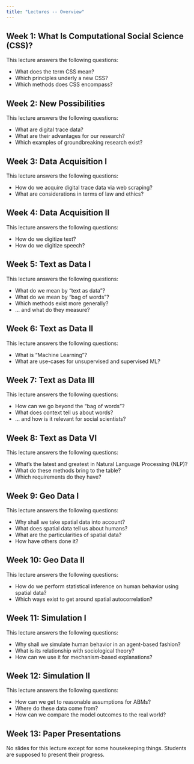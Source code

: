 ```yaml
---
title: "Lectures -- Overview"
---
```


## Week 1: What Is Computational Social Science (CSS)?

This lecture answers the following questions:

- What does the term CSS mean?
- Which principles underly a new CSS?
- Which methods does CSS encompass?

## Week 2: New Possibilities

This lecture answers the following questions:

- What are digital trace data?
- What are their advantages for our research?
- Which examples of groundbreaking research exist?

## Week 3: Data Acquisition I

This lecture answers the following questions:

- How do we acquire digital trace data via web scraping?
- What are considerations in terms of law and ethics?

## Week 4: Data Acquisition II

This lecture answers the following questions:

- How do we digitize text?
- How do we digitize speech?

## Week 5: Text as Data I

This lecture answers the following questions:

- What do we mean by "text as data"?
- What do we mean by "bag of words"?
- Which methods exist more generally?
- … and what do they measure?

## Week 6: Text as Data II

This lecture answers the following questions:

- What is "Machine Learning"?
- What are use-cases for unsupervised and supervised ML?

## Week 7: Text as Data III

This lecture answers the following questions:

- How can we go beyond the "bag of words"?
- What does context tell us about words?
- … and how is it relevant for social scientists?

## Week 8: Text as Data VI

This lecture answers the following questions:

- What's the latest and greatest in Natural Language Processing (NLP)?
- What do these methods bring to the table?
- Which requirements do they have?

## Week 9: Geo Data I

This lecture answers the following questions:

- Why shall we take spatial data into account?
- What does spatial data tell us about humans?
- What are the particularities of spatial data?
- How have others done it?

## Week 10: Geo Data II

This lecture answers the following questions:

- How do we perform statistical inference on human behavior using spatial data?
- Which ways exist to get around spatial autocorrelation?

## Week 11: Simulation I

This lecture answers the following questions:

- Why shall we simulate human behavior in an agent-based fashion?
- What is its relationship with sociological theory?
- How can we use it for mechanism-based explanations?

## Week 12: Simulation II

This lecture answers the following questions:

- How can we get to reasonable assumptions for ABMs?
- Where do these data come from?
- How can we compare the model outcomes to the real world?

## Week 13: Paper Presentations

No slides for this lecture except for some housekeeping things. Students are supposed to present their progress.
